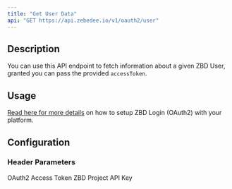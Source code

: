 ```yaml
---
title: "Get User Data"
api: "GET https://api.zebedee.io/v1/oauth2/user"
---
```


## Description

You can use this API endpoint to fetch information about a given ZBD User, granted you can pass the provided `accessToken`.

## Usage

[Read here for more details](/docs/zbd-login/intro) on how to setup ZBD Login (OAuth2) with your platform.

## Configuration

### Header Parameters

<ParamField required header="usertoken" type="string">
    OAuth2 Access Token
</ParamField>

<ParamField required header="apikey" type="string">
    ZBD Project API Key
</ParamField>

<CodeGroup />
